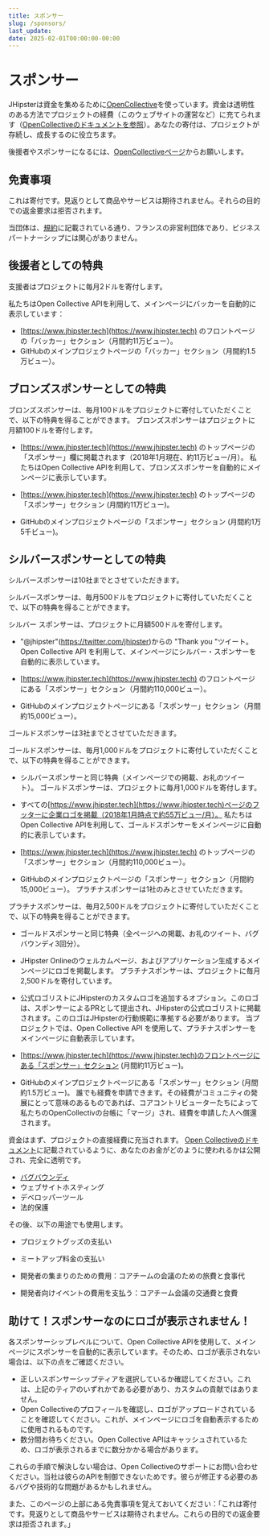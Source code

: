 ```yaml
---
title: スポンサー
slug: /sponsors/
last_update:
date: 2025-02-01T00:00:00-00:00
---
```

# <i class="fa fa-usd"></i> スポンサー

JHipsterは資金を集めるために[OpenCollective](https://opencollective.com/generator-jhipster)を使っています。資金は透明性のある方法でプロジェクトの経費（このウェブサイトの運営など）に充てられます（[OpenCollectiveのドキュメントを参照](https://opencollective.com/how-it-works)）。あなたの寄付は、プロジェクトが存続し、成長するのに役立ちます。

後援者やスポンサーになるには、[OpenCollectiveページ](https://opencollective.com/generator-jhipster)からお願いします。
## 免責事項

これは寄付です。見返りとして商品やサービスは期待されません。それらの目的での返金要求は拒否されます。

当団体は、[規約](/association/)に記載されている通り、フランスの非営利団体であり、ビジネスパートナーシップには関心がありません。

## 後援者としての特典

支援者はプロジェクトに毎月2ドルを寄付します。

私たちはOpen Collective APIを利用して、メインページにバッカーを自動的に表示しています：

- [https://www.jhipster.tech](https://www.jhipster.tech) のフロントページの「バッカー」セクション（月間約11万ビュー）。
- GitHubのメインプロジェクトページの「バッカー」セクション（月間約1.5万ビュー）。

## ブロンズスポンサーとしての特典

ブロンズスポンサーは、毎月100ドルをプロジェクトに寄付していただくことで、以下の特典を得ることができます。
ブロンズスポンサーはプロジェクトに月額100ドルを寄付します。
- [https://www.jhipster.tech](https://www.jhipster.tech) のトップページの「スポンサー」欄に掲載されます（2018年1月現在、約11万ビュー/月）。
私たちはOpen Collective APIを利用して、ブロンズスポンサーを自動的にメインページに表示しています。

- [https://www.jhipster.tech](https://www.jhipster.tech) のトップページの「スポンサー」セクション (月間約11万ビュー)。
- GitHubのメインプロジェクトページの「スポンサー」セクション (月間約1万5千ビュー)。
## シルバースポンサーとしての特典

シルバースポンサーは10社までとさせていただきます。

シルバースポンサーは、毎月500ドルをプロジェクトに寄付していただくことで、以下の特典を得ることができます。

シルバー スポンサーは、プロジェクトに月額500ドルを寄付します。
- "@jhipster"(https://twitter.com/jhipster)からの "Thank you "ツイート。
Open Collective API を利用して、メインページにシルバー・スポンサーを自動的に表示しています。

- [https://www.jhipster.tech](https://www.jhipster.tech) のフロントページにある「スポンサー」セクション（月間約110,000ビュー）。
- GitHubのメインプロジェクトページにある「スポンサー」セクション（月間約15,000ビュー）。

ゴールドスポンサーは3社までとさせていただきます。

ゴールドスポンサーは、毎月1,000ドルをプロジェクトに寄付していただくことで、以下の特典を得ることができます。

- シルバースポンサーと同じ特典（メインページでの掲載、お礼のツイート）。
ゴールドスポンサーは、プロジェクトに毎月1,000ドルを寄付します。
- すべての[https://www.jhipster.tech](https://www.jhipster.tech)ページのフッターに企業ロゴを掲載（2018年1月時点で約55万ビュー/月）。
私たちはOpen Collective APIを利用して、ゴールドスポンサーをメインページに自動的に表示しています。

- [https://www.jhipster.tech](https://www.jhipster.tech) のトップページの「スポンサー」セクション（月間約110,000ビュー）。
- GitHubのメインプロジェクトページの「スポンサー」セクション（月間約15,000ビュー）。
プラチナスポンサーは1社のみとさせていただきます。

プラチナスポンサーは、毎月2,500ドルをプロジェクトに寄付していただくことで、以下の特典を得ることができます。

- ゴールドスポンサーと同じ特典（全ページへの掲載、お礼のツイート、バグバウンディ3回分）。
- JHipster Onlineのウェルカムページ、およびアプリケーション生成するメインページにロゴを掲載します。
プラチナスポンサーは、プロジェクトに毎月2,500ドルを寄付しています。
- 公式ロゴリストにJHipsterのカスタムロゴを追加するオプション。このロゴは、スポンサーによるPRとして提出され、JHipsterの公式ロゴリストに掲載されます。このロゴはJHipsterの行動規範に準拠する必要があります。
当プロジェクトでは、Open Collective API を使用して、プラチナスポンサーをメインページに自動表示しています。

- [https://www.jhipster.tech](https://www.jhipster.tech)のフロントページにある「スポンサー」セクション (月間約11万ビュー)。
- GitHubのメインプロジェクトページにある「スポンサー」セクション (月間約1.5万ビュー)。
誰でも経費を申請できます。その経費がコミュニティの発展にとって意味のあるものであれば、コアコントリビューターたちによって私たちのOpenCollectivの台帳に「マージ」され、経費を申請した人へ償還されます。

資金はまず、プロジェクトの直接経費に充当されます。
[Open Collectiveのドキュメント](https://docs.opencollective.com)に記載されているように、あなたのお金がどのように使われるかは公開され、完全に透明です。
- [バグバウンディ](/bug-bounties/)
- ウェブサイトホスティング
- デベロッパーツール
- 法的保護

その後、以下の用途でも使用します。

- プロジェクトグッズの支払い
- ミートアップ料金の支払い
- 開発者の集まりのための費用：コアチームの会議のための旅費と食事代




- 開発者向けイベントの費用を支払う：コアチーム会議の交通費と食費

## 助けて！スポンサーなのにロゴが表示されません！

各スポンサーシップレベルについて、Open Collective APIを使用して、メインページにスポンサーを自動的に表示しています。そのため、ロゴが表示されない場合は、以下の点をご確認ください。

- 正しいスポンサーシップティアを選択しているか確認してください。これは、上記のティアのいずれかである必要があり、カスタムの貢献ではありません。
- Open Collectiveのプロフィールを確認し、ロゴがアップロードされていることを確認してください。これが、メインページにロゴを自動表示するために使用されるものです。
- 数分間お待ちください。Open Collective APIはキャッシュされているため、ロゴが表示されるまでに数分かかる場合があります。

これらの手順で解決しない場合は、Open Collectiveのサポートにお問い合わせください。当社は彼らのAPIを制御できないためです。彼らが修正する必要のあるバグや技術的な問題があるかもしれません。

また、このページの上部にある免責事項を覚えておいてください：「これは寄付です。見返りとして商品やサービスは期待されません。これらの目的での返金要求は拒否されます。」
